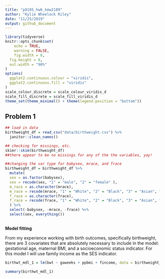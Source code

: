 ```yaml
---
title: "p8105_hw6_kmw2189"
author: "Kylie Wheelock Riley"
date: "11/25/2019"
output: github_document
---
```


```r
library(tidyverse)
knitr::opts_chunk$set(
	echo = TRUE,
	warning = FALSE,
	fig.width = 8, 
  fig.height = 6,
  out.width = "90%"
)
options(
  ggplot2.continuous.colour = "viridis",
  ggplot2.continuous.fill = "viridis"
)
scale_colour_discrete = scale_colour_viridis_d
scale_fill_discrete = scale_fill_viridis_d
theme_set(theme_minimal() + theme(legend.position = "bottom"))

```

## Problem 1
```r
## load in data
birthweight_df = read_csv("data/birthweight.csv") %>% 
  janitor::clean_names()

## checking for missings, etc.
skimr::skim(birthweight_df)
##there appear to be no missings for any of the the variables, yay!

##changing the var type for babysex, mrace, and frace
birthweight_df = birthweight_df %>% 
  mutate(
  sex = as.factor(babysex),
  sex = recode(sex, "1" = "male", "2" = "female" ),
  m_race = as.character(mrace),
  m_race = recode(mrace, "1" = "White", "2" = "Black", "3" = "Asian", "4" = "Puerto Rican", "8" = "Other"),
  f_race = as.character(frace),
  f_race = recode(frace, "1" = "White", "2" = "Black", "3" = "Asian", "4" = "Puerto Rican", "8" = "Other", "9" = "Unknown")
  ) %>% 
  select(-babysex, -mrace, -frace) %>% 
  select(sex, everything()) 
 
```

**Model fitting**

From my experience working with birth outcomes, specifically birthweight, there are 3 covariates that are absolutely necessary to include in the model: gestational age, maternal BMI, and a socioeconomic status indicator. For this model I will use family income as the SES indicator. 
```r
birthwt_mdl_1 = lm(bwt ~ gaweeks + ppbmi + fincome, data = birthweight_df)

summary(birthwt_mdl_1)
  
```

